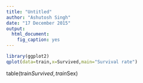 ```yaml
---
title: "Untitled"
author: "Ashutosh Singh"
date: "17 December 2015"
output: 
  html_document: 
    fig_caption: yes
---
```

```r
library(ggplot2)
qplot(data=train,x=Survived,main="Survival rate")
```
 table(train$Survived,train$Sex)
